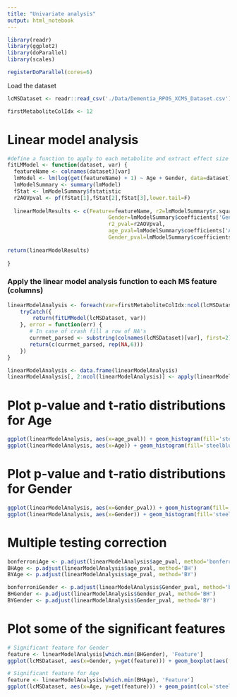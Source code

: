 ```yaml
---
title: "Univariate analysis"
output: html_notebook
---
```



```r
library(readr)
library(ggplot2)
library(doParallel)
library(scales)

registerDoParallel(cores=6)
```

Load the dataset
```r
lcMSDataset <- readr::read_csv('./Data/Dementia_RPOS_XCMS_Dataset.csv')

firstMetaboliteColIdx <- 12
```
# Linear model analysis
```r
#define a function to apply to each metabolite and extract effect size estimates and p-values
fitLMModel <- function(dataset, var) {
  featureName <- colnames(dataset)[var]
  lmModel <- lm(log(get(featureName) + 1) ~ Age + Gender, data=dataset)
  lmModelSummary <- summary(lmModel)
  fStat <- lmModelSummary$fstatistic
  r2AOVpval <- pf(fStat[1],fStat[2],fStat[3],lower.tail=F)
  
  linearModelResults <- c(Feature=featureName, r2=lmModelSummary$r.squared, Age=lmModelSummary$coefficients['Age', 't value'],
                                Gender=lmModelSummary$coefficients['GenderMale', 't value'],
                                r2_pval=r2AOVpval, 
                                age_pval=lmModelSummary$coefficients['Age', 'Pr(>|t|)'],
                                Gender_pval=lmModelSummary$coefficients['GenderMale', 'Pr(>|t|)']) 
  
return(linearModelResults)
  
}
```
### Apply the linear model analysis function to each MS feature (columns)
```r
linearModelAnalysis <- foreach(var=firstMetaboliteColIdx:ncol(lcMSDataset), .combine=rbind) %dopar% {
    tryCatch({
        return(fitLMModel(lcMSDataset, var))
    }, error = function(err) {
       # In case of crash fill a row of NA's
       currmet_parsed <- substring(colnames(lcMSDataset)[var], first=2)
       return(c(currmet_parsed, rep(NA,6)))
    })
}

linearModelAnalysis <- data.frame(linearModelAnalysis)
linearModelAnalysis[, 2:ncol(linearModelAnalysis)] <- apply(linearModelAnalysis[, 2:ncol(linearModelAnalysis)], 2, as.numeric)
```

# Plot p-value and t-ratio distributions for Age
```r
ggplot(linearModelAnalysis, aes(x=age_pval)) + geom_histogram(fill='steelblue3', col='black', bins=100, alpha=0.6) + xlab('Age p-value') + theme_light()
ggplot(linearModelAnalysis, aes(x=Age)) + geom_histogram(fill='steelblue3', col='black', bins=100, alpha=0.6) + xlab('Age t-ratio') + theme_light()
```
# Plot p-value and t-ratio distributions for Gender
```r
ggplot(linearModelAnalysis, aes(x=Gender_pval)) + geom_histogram(fill='steelblue3', col='black', bins=100, alpha=0.6) + xlab('Gender p-value') + theme_light()
ggplot(linearModelAnalysis, aes(x=Gender)) + geom_histogram(fill='steelblue3', col='black', bins=100, alpha=0.6) + xlab('Gender t-ratio') +theme_light()
```

# Multiple testing correction
```r
bonferroniAge <- p.adjust(linearModelAnalysis$age_pval, method='bonferroni')
BHAge <- p.adjust(linearModelAnalysis$age_pval, method='BH')
BYAge <- p.adjust(linearModelAnalysis$age_pval, method='BY')

bonferroniGender <- p.adjust(linearModelAnalysis$Gender_pval, method='bonferroni')
BHGender <- p.adjust(linearModelAnalysis$Gender_pval, method='BH')
BYGender <- p.adjust(linearModelAnalysis$Gender_pval, method='BY')
```

# Plot some of the significant features
```r
# Significant feature for Gender
feature <- linearModelAnalysis[which.min(BHGender), 'Feature']
ggplot(lcMSDataset, aes(x=Gender, y=get(feature))) + geom_boxplot(aes(fill=Gender), alpha=0.4, outlier.shape=NA) + geom_jitter(aes(col=Gender)) + xlab('Gender') + ylab(paste0('log(', feature, ' + 1)')) +  theme_light() + scale_y_continuous(trans = log1p_trans(), breaks = trans_breaks("log", function(x) exp(x)), labels = trans_format("log", math_format(e^.x)))

# Significant feature for Age
feature <- linearModelAnalysis[which.min(BHAge), 'Feature']
ggplot(lcMSDataset, aes(x=Age, y=get(feature))) + geom_point(col='steelblue2') + xlab('Age') + ylab(paste0('log(', feature, ' + 1)')) +  theme_light() + scale_y_continuous(trans = log1p_trans(), breaks = trans_breaks("log", function(x) exp(x)), labels = trans_format("log", math_format(e^.x)))
```
